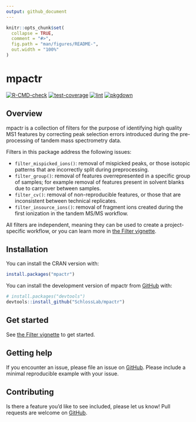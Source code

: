 ```yaml
---
output: github_document
---
```


<!-- README.md is generated from README.Rmd. Please edit that file -->

```r
knitr::opts_chunk$set(
  collapse = TRUE,
  comment = "#>",
  fig.path = "man/figures/README-",
  out.width = "100%"
)
```

# mpactr

<!-- badges: start -->
[![R-CMD-check](https://github.com/SchlossLab/mpactr/actions/workflows/r.yml/badge.svg)](https://github.com/SchlossLab/mpactr/actions/workflows/r.yml)
[![test-coverage](https://github.com/SchlossLab/mpactr/actions/workflows/test-coverage.yml/badge.svg)](https://github.com/SchlossLab/mpactr/actions/workflows/test-coverage.yml)
[![lint](https://github.com/SchlossLab/mpactr/actions/workflows/lintr.yml/badge.svg)](https://github.com/SchlossLab/mpactr/actions/workflows/lintr.yml)
[![pkgdown](https://github.com/SchlossLab/mpactr/actions/workflows/pkgdown.yaml/badge.svg)](https://github.com/SchlossLab/mpactr/actions/workflows/pkgdown.yaml)
<!-- badges: end -->

## Overview

mpactr is a collection of filters for the purpose of identifying high quality MS1 features by correcting peak selection errors introduced during the pre-processing of tandem mass spectrometry data. 

Filters in this package address the following issues:

- `filter_mispicked_ions()`: removal of mispicked peaks, or those isotopic patterns that are incorrectly split during preprocessing.
- `filter_group()`: removal of features overrepresented in a specific group of samples; for example removal of features present in solvent blanks due to carryover between samples.
- `filter_cv()`: removal of non-reproducible features, or those that are inconsistent between technical replicates.
- `filter_insource_ions()`: removal of fragment ions created during the first ionization in the tandem MS/MS workflow.


All filters are independent, meaning they can be used to create a project-specific workflow, or you can learn more in [the Filter vignette](https://www.schlosslab.org/mpactr/articles/filter2.html).

## Installation

You can install the CRAN version with:

```r
install.packages("mpactr")
```

You can install the development version of mpactr from [GitHub](https://github.com/SchlossLab/mpactr) with:

```r
# install.packages("devtools")
devtools::install_github("SchlossLab/mpactr")
```

## Get started

See [the Filter vignette](https://www.schlosslab.org/mpactr/articles/filter2.html) to get started.



## Getting help

If you encounter an issue, please file an issue on [GitHub](https://github.com/SchlossLab/mpactr/issues). Please include a minimal reproducible example with your issue.

## Contributing

Is there a feature you'd like to see included, please let us know! Pull requests are welcome on [GitHub](https://github.com/SchlossLab/mpactr/pulls). 
